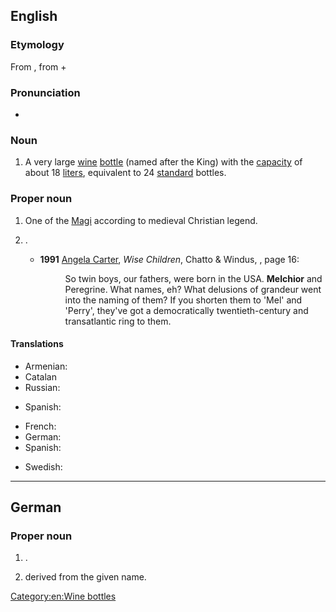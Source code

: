 {{also|melchior}}
==English==
{{rfc|en|Is in the category 'English male given names from Old Persian' but the etymology provided indicates Hebrew origin only}}

===Etymology===
From {{der|en|he|מלכיאור||king of light}}, from {{m|he|מלך||king}} + {{m|he|אור||light}}

===Pronunciation===
* {{IPA|en|/ˈmɛl.ki.ɔː(ɹ)/}}

===Noun===
{{en-noun}}

# A very large [[wine]] [[bottle]] (named after the King) with the [[capacity]] of about 18 [[liter]]s, equivalent to 24 [[standard]] bottles.

===Proper noun===
{{en-proper noun}}

# One of the [[Magi]] according to medieval Christian legend.
# {{qualifier|rather rare}} {{given name|en|male|from=Old Persian}}.
#* '''1991''' [[w:Angela Carter|Angela Carter]], ''Wise Children'', Chatto & Windus, {{ISBN|0701133546}}, page 16:
#*: So twin boys, our fathers, were born in the USA. '''Melchior''' and Peregrine. What names, eh? What delusions of grandeur went into the naming of them? If you shorten them to 'Mel' and 'Perry', they've got a democratically twentieth-century and transatlantic ring to them.

====Translations====
{{trans-top|one of the Magi}}
* Armenian: {{t|hy|Մելքոն|sc=Armn}}
* Catalan {{t+|ca|Melcior}}
* Russian: {{t+|ru|Мельхио́р}}
{{trans-mid}}
* Spanish: {{t+|es|Melchor|m}}
{{trans-bottom}}

{{trans-top|male given name}}
* French: {{t+|fr|Melchior|m}}
* German: {{t|de|Melchior}}
* Spanish: {{t+|es|Melchor|m}}
{{trans-mid}}
* Swedish: {{t+|sv|Melker}}
{{trans-bottom}}

[[Category:en:Wine bottles]]

----

==German==

===Proper noun===
{{head|de|proper noun}}

# {{given name|de|male|eq=Melchior}}.
# {{surname|de|from=given names|dot=}} derived from the given name.
